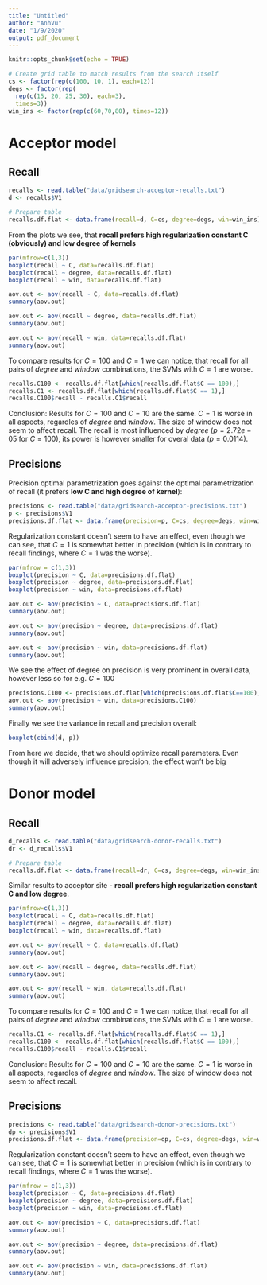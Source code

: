 ```yaml
---
title: "Untitled"
author: "AnhVu"
date: "1/9/2020"
output: pdf_document
---
```


```r
knitr::opts_chunk$set(echo = TRUE)
```

```r
# Create grid table to match results from the search itself
cs <- factor(rep(c(100, 10, 1), each=12))
degs <- factor(rep(
  rep(c(15, 20, 25, 30), each=3),
  times=3))
win_ins <- factor(rep(c(60,70,80), times=12))
```

# Acceptor model
## Recall
```r
recalls <- read.table("data/gridsearch-acceptor-recalls.txt")
d <- recalls$V1

# Prepare table
recalls.df.flat <- data.frame(recall=d, C=cs, degree=degs, win=win_ins)
```

From the plots we see, that **recall prefers high regularization constant C (obviously) and low degree of kernels**
```r
par(mfrow=c(1,3))
boxplot(recall ~ C, data=recalls.df.flat)
boxplot(recall ~ degree, data=recalls.df.flat)
boxplot(recall ~ win, data=recalls.df.flat)

aov.out <- aov(recall ~ C, data=recalls.df.flat)
summary(aov.out)

aov.out <- aov(recall ~ degree, data=recalls.df.flat)
summary(aov.out)

aov.out <- aov(recall ~ win, data=recalls.df.flat)
summary(aov.out)
```

To compare results for $C=100$ and $C=1$ we can notice, that recall for all pairs of $degree$ and $window$ combinations, the SVMs with $C=1$ are worse.
```r
recalls.C100 <- recalls.df.flat[which(recalls.df.flat$C == 100),]
recalls.C1 <- recalls.df.flat[which(recalls.df.flat$C == 1),]
recalls.C100$recall - recalls.C1$recall
```

Conclusion: Results for $C=100$ and $C=10$ are the same. $C=1$ is worse in all aspects, regardles of $degree$ and $window$.
The size of window does not seem to affect recall. The recall is most influenced by $degree$ ($p=2.72e-05$ for $C=100$), its power is however smaller for overal data ($p=0.0114$). 

## Precisions 
Precision optimal parametrization goes against the optimal parametrization of recall (it prefers **low C and high degree of kernel**):

```r
precisions <- read.table("data/gridsearch-acceptor-precisions.txt")
p <- precisions$V1
precisions.df.flat <- data.frame(precision=p, C=cs, degree=degs, win=win_ins)
```

Regularization constant doesn't seem to have an effect, even though we can see, that $C=1$ is somewhat better in precision (which is in contrary to recall findings, where $C=1$ was the worse). 
```r
par(mfrow = c(1,3))
boxplot(precision ~ C, data=precisions.df.flat)
boxplot(precision ~ degree, data=precisions.df.flat)
boxplot(precision ~ win, data=precisions.df.flat)

aov.out <- aov(precision ~ C, data=precisions.df.flat)
summary(aov.out)

aov.out <- aov(precision ~ degree, data=precisions.df.flat)
summary(aov.out)

aov.out <- aov(precision ~ win, data=precisions.df.flat)
summary(aov.out)
```

We see the effect of degree on precision is very prominent in overall data, however less so for e.g. $C=100$ 

```r
precisions.C100 <- precisions.df.flat[which(precisions.df.flat$C==100),]
aov.out <- aov(precision ~ win, data=precisions.C100)
summary(aov.out)
```

Finally we see the variance in recall and precision overall:

```r
boxplot(cbind(d, p))
```
From here we decide, that we should optimize recall parameters. Even though it will adversely influence precision, the effect won't be big 

# Donor model
## Recall
```r
d_recalls <- read.table("data/gridsearch-donor-recalls.txt")
dr <- d_recalls$V1

# Prepare table
recalls.df.flat <- data.frame(recall=dr, C=cs, degree=degs, win=win_ins)
```

Similar results to acceptor site - **recall prefers high regularization constant C and low degree**. 
```r
par(mfrow=c(1,3))
boxplot(recall ~ C, data=recalls.df.flat)
boxplot(recall ~ degree, data=recalls.df.flat)
boxplot(recall ~ win, data=recalls.df.flat)

aov.out <- aov(recall ~ C, data=recalls.df.flat)
summary(aov.out)

aov.out <- aov(recall ~ degree, data=recalls.df.flat)
summary(aov.out)

aov.out <- aov(recall ~ win, data=recalls.df.flat)
summary(aov.out)
```

To compare results for $C=100$ and $C=1$ we can notice, that recall for all pairs of $degree$ and $window$ combinations, the SVMs with $C=1$ are worse.
```r
recalls.C1 <- recalls.df.flat[which(recalls.df.flat$C == 1),]
recalls.C100 <- recalls.df.flat[which(recalls.df.flat$C == 100),]
recalls.C100$recall - recalls.C1$recall
```

Conclusion: Results for $C=100$ and $C=10$ are the same. $C=1$ is worse in all aspects, regardles of $degree$ and $window$.
The size of window does not seem to affect recall. 


## Precisions 
```r
precisions <- read.table("data/gridsearch-donor-precisions.txt")
dp <- precisions$V1
precisions.df.flat <- data.frame(precision=dp, C=cs, degree=degs, win=win_ins)
```

Regularization constant doesn't seem to have an effect, even though we can see, that $C=1$ is somewhat better in precision (which is in contrary to recall findings, where $C=1$ was the worse). 
```r
par(mfrow = c(1,3))
boxplot(precision ~ C, data=precisions.df.flat)
boxplot(precision ~ degree, data=precisions.df.flat)
boxplot(precision ~ win, data=precisions.df.flat)

aov.out <- aov(precision ~ C, data=precisions.df.flat)
summary(aov.out)

aov.out <- aov(precision ~ degree, data=precisions.df.flat)
summary(aov.out)

aov.out <- aov(precision ~ win, data=precisions.df.flat)
summary(aov.out)
```
